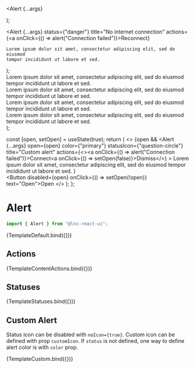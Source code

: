 
<Meta title="Feedback/Alert" component={Alert} />

  <Alert {...args}
  ></Alert>
);

  <Alert
    {...args}
    status={"danger"}
    title="No internet connection"
    actions={<a onClick={() => alert("Connection failed")}>Reconnect</a>}
  >
    Lorem ipsum dolor sit amet, consectetur adipiscing elit, sed do eiusmod
    tempor incididunt ut labore et sed.
  </Alert>
);

  <div>
    <Alert
      {...args}
      status={"information"}
      title="A new software update is available. See what’s new in version 3.0.0."
    >
      Lorem ipsum dolor sit amet, consectetur adipiscing elit, sed do eiusmod
      tempor incididunt ut labore et sed.
    </Alert>
    <br />
    <Alert {...args} status={"success"} title="Order completed">
      Lorem ipsum dolor sit amet, consectetur adipiscing elit, sed do eiusmod
      tempor incididunt ut labore et sed.
    </Alert>
    <br />
    <Alert {...args} status={"warning"} title="Attention needed">
      Lorem ipsum dolor sit amet, consectetur adipiscing elit, sed do eiusmod
      tempor incididunt ut labore et sed.
    </Alert>
    <br />
    <Alert {...args} status={"danger"} title="No internet connection">
      Lorem ipsum dolor sit amet, consectetur adipiscing elit, sed do eiusmod
      tempor incididunt ut labore et sed.
    </Alert>
  </div>
);

  const [open, setOpen] = useState(true);
  return (
    <>
      {open && <Alert
        {...args}
        open={open}
        color={"primary"}
        statusIcon={"question-circle"}
        title="Custom alert"
        actions={<><a onClick={() => alert("Connection failed")}>Connect</a><a onClick={() => setOpen(false)}>Dismiss</a></>}
      >
        Lorem ipsum dolor sit amet, consectetur adipiscing elit, sed do eiusmod
        tempor incididunt ut labore et sed.
      </Alert>}
      <br/>
      <Button disabled={open} onClick={() => setOpen(!open)} text="Open">Open</Button>
    </>
  );
};

# Alert

```jsx
import { Alert } from "@lnc-react-ui";
```

<Canvas>
  <Story name="Default" args={{ status: "information", title: "A new software update is available. See what’s new in version 3.0.0."}}>{TemplateDefault.bind({})}</Story>
</Canvas>

<ArgsTable story="Default" />

## Actions

<Canvas>
  <Story name="Actoins">{TemplateContentActions.bind({})}</Story>
</Canvas>

## Statuses

<Canvas>
  <Story name="Statuses">{TemplateStatuses.bind({})}</Story>
</Canvas>

## Custom Alert

Status icon can be disabled with `noIcon={true}`. Custom icon can be defined with prop `customIcon`. If `status` is not defined, one way to define alert color is with `color` prop.

<Canvas withSource="open">
  <Story name="Custom">{TemplateCustom.bind({})}</Story>
</Canvas>